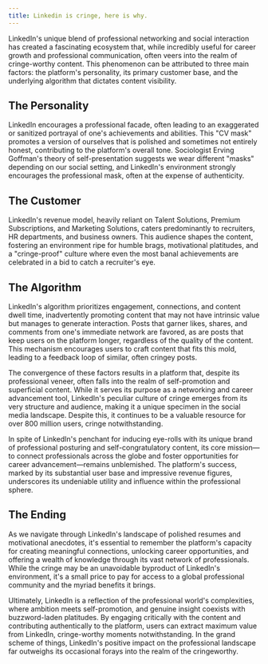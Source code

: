```yaml
---
title: Linkedin is cringe, here is why.
---
```


LinkedIn's unique blend of professional networking and social interaction has created a fascinating ecosystem that, while incredibly useful for career growth and professional communication, often veers into the realm of cringe-worthy content. This phenomenon can be attributed to three main factors: the platform's personality, its primary customer base, and the underlying algorithm that dictates content visibility.

<h2>The Personality</h2>

LinkedIn encourages a professional facade, often leading to an exaggerated or sanitized portrayal of one's achievements and abilities. This "CV mask" promotes a version of ourselves that is polished and sometimes not entirely honest, contributing to the platform's overall tone. Sociologist Erving Goffman's theory of self-presentation suggests we wear different "masks" depending on our social setting, and LinkedIn's environment strongly encourages the professional mask, often at the expense of authenticity.

<h2>The Customer</h2>

LinkedIn's revenue model, heavily reliant on Talent Solutions, Premium Subscriptions, and Marketing Solutions, caters predominantly to recruiters, HR departments, and business owners. This audience shapes the content, fostering an environment ripe for humble brags, motivational platitudes, and a "cringe-proof" culture where even the most banal achievements are celebrated in a bid to catch a recruiter's eye.

<h2>The Algorithm</h2>

LinkedIn's algorithm prioritizes engagement, connections, and content dwell time, inadvertently promoting content that may not have intrinsic value but manages to generate interaction. Posts that garner likes, shares, and comments from one's immediate network are favored, as are posts that keep users on the platform longer, regardless of the quality of the content. This mechanism encourages users to craft content that fits this mold, leading to a feedback loop of similar, often cringey posts.

The convergence of these factors results in a platform that, despite its professional veneer, often falls into the realm of self-promotion and superficial content. While it serves its purpose as a networking and career advancement tool, LinkedIn's peculiar culture of cringe emerges from its very structure and audience, making it a unique specimen in the social media landscape. Despite this, it continues to be a valuable resource for over 800 million users, cringe notwithstanding.

In spite of LinkedIn's penchant for inducing eye-rolls with its unique brand of professional posturing and self-congratulatory content, its core mission—to connect professionals across the globe and foster opportunities for career advancement—remains unblemished. The platform's success, marked by its substantial user base and impressive revenue figures, underscores its undeniable utility and influence within the professional sphere.

<h2>The Ending</h2>

As we navigate through LinkedIn's landscape of polished resumes and motivational anecdotes, it's essential to remember the platform's capacity for creating meaningful connections, unlocking career opportunities, and offering a wealth of knowledge through its vast network of professionals. While the cringe may be an unavoidable byproduct of LinkedIn's environment, it's a small price to pay for access to a global professional community and the myriad benefits it brings.

Ultimately, LinkedIn is a reflection of the professional world's complexities, where ambition meets self-promotion, and genuine insight coexists with buzzword-laden platitudes. By engaging critically with the content and contributing authentically to the platform, users can extract maximum value from LinkedIn, cringe-worthy moments notwithstanding. In the grand scheme of things, LinkedIn's positive impact on the professional landscape far outweighs its occasional forays into the realm of the cringeworthy.
